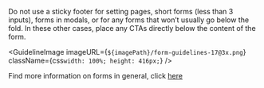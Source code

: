 
Do not use a sticky footer for setting pages, short forms (less than 3 inputs), forms in modals, or for any forms that won’t usually go below the fold. In these other cases, place any CTAs directly below the content of the form.

<GuidelineImage
  imageURL={`${imagePath}/form-guidelines-17@3x.png`}
  className={css`
    width: 100%;
    height: 416px;
  `}
/>

Find more information on forms in general, click [here](/foundation/forms)
